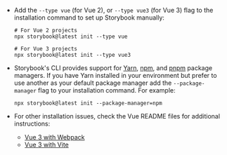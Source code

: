 - Add the `--type vue` (for Vue 2), or `--type vue3` (for Vue 3) flag to the installation command to set up Storybook manually:

  ```shell
  # For Vue 2 projects
  npx storybook@latest init --type vue

  # For Vue 3 projects
  npx storybook@latest init --type vue3
  ```

- Storybook's CLI provides support for [Yarn](https://yarnpkg.com/), [npm](https://www.npmjs.com/), and [pnpm](https://pnpm.io/) package managers. If you have Yarn installed in your environment but prefer to use another as your default package manager add the `--package-manager` flag to your installation command. For example:

  ```shell
  npx storybook@latest init --package-manager=npm
  ```

- For other installation issues, check the Vue README files for additional instructions:
  - [Vue 3 with Webpack](https://github.com/storybookjs/storybook/tree/next/code/frameworks/vue3-webpack5)
  - [Vue 3 with Vite](https://github.com/storybookjs/storybook/tree/next/code/frameworks/vue3-vite)
